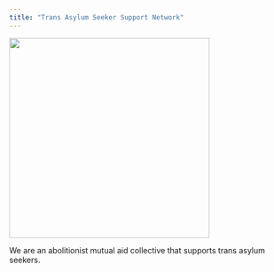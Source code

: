 ```yaml
---
title: "Trans Asylum Seeker Support Network"
---
```


![](imgs/tassn-logo.jpeg){fig-align="center" width="361"}

We are an abolitionist mutual aid collective that supports trans asylum seekers.
